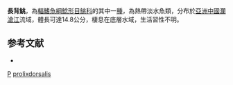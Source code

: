 {{Speciesbox 
| genus = Pareuchiloglanis
| species = prolixdorsalis
| status = NE
| status_system = IUCN3.1
| authority = [[Li|Li]], [[Zhou|Zhou]], [[Thomson|Thomson]], [[Zhang|Zhang]] & [[Yang|Yang]], 2007
| synonyms = 
}}
'''長背鮡'''，為[[輻鰭魚綱|輻鰭魚綱]][[鯰形目|鯰形目]][[鮡科|鮡科]]的其中一[[種|種]]，為熱帶淡水魚類，分布於[[亞洲|亞洲]][[中國|中國]][[瀾滄江|瀾滄江]]流域，體長可達14.8公分，棲息在底層水域，生活習性不明。

==参考文献==
*{{FishBase_species|genus=Pareuchiloglanis|species=prolixdorsalis|year=2015|month=3}}

{{Taxonbar}}

[[Category:2007年描述的鱼类|P]]
[[Category:鮡属|prolixdorsalis]]